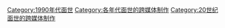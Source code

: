 [[Category:1990年代面世|Category:1990年代面世]]
[[Category:各年代面世的跨媒体制作|Category:各年代面世的跨媒体制作]]
[[Category:20世纪面世的跨媒体制作|Category:20世纪面世的跨媒体制作]]